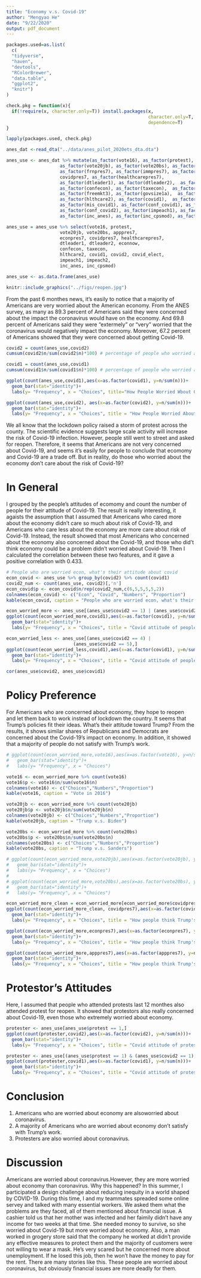 ```yaml
---
title: "Economy v.s. Covid-19"
author: "Mengyao He"
date: "9/22/2020"
output: pdf_document
---
```

```r
packages.used=as.list(
  c(
  "tidyverse",
  "haven",
  "devtools",
  "RColorBrewer",
  "data.table",
  "ggplot2",
  "knitr")
)

check.pkg = function(x){
  if(!require(x, character.only=T)) install.packages(x, 
                                                     character.only=T,
                                                     dependence=T)
}

lapply(packages.used, check.pkg)

```

```r
anes_dat <-read_dta("../data/anes_pilot_2020ets_dta.dta")
```

```r
anes_use <- anes_dat %>% mutate(as_factor(vote16), as_factor(protest), 
                    as_factor(vote20jb), as_factor(vote20bs), as_factor(apppres7),
                    as_factor(frnpres7), as_factor(immpres7), as_factor(econpres7), 
                    covidpres7, as_factor(healthcarepres7), 
                    as_factor(dtleader1), as_factor(dtleader2),  as_factor(econnow), 
                    as_factor(confecon), as_factor(taxecon),  as_factor(freemkt2),  
                    as_factor(freemkt3), as_factor(govsize1a),  as_factor(leastgrp), 
                    as_factor(hlthcare2), as_factor(covid1),  as_factor(covid2),  
                    as_factor(mis_covid1), as_factor(conf_covid1), as_factor(mis_covid2),
                    as_factor(conf_covid2), as_factor(impeach1), as_factor(impeach2),
                    as_factor(inc_anes), as_factor(inc_cpsmod), as_factor(covid_elect))

anes_use = anes_use %>% select(vote16, protest, 
                    vote20jb, vote20bs, apppres7,
                    econpres7, covidpres7, healthcarepres7, 
                    dtleader1, dtleader2, econnow,
                    confecon, taxecon,
                    hlthcare2, covid1, covid2, covid_elect,
                    impeach1, impeach2,
                    inc_anes, inc_cpsmod)

anes_use <- as.data.frame(anes_use)

```

```r
knitr::include_graphics("../figs/reopen.jpg")

```


From the past 6 monthes news, it's easily to notice that a majority of Americans are very worried about the American economy. From the ANES survey, as many as 89.3 percent of Americans said they were concerned about the impact the coronavirus would have on the economy. And 69.8 percent of Americans said they were “extermely” or “very” worried that the coronavirus would negatively impact the economy. Moreover, 67.2 percent of Americans showed that they were concerned about getting Covid-19. 

```r
covid2 = count(anes_use,covid2)
cumsum(covid2$n/sum(covid2$n)*100) # percentage of people who worried about economy

covid1 = count(anes_use,covid1)
cumsum(covid1$n/sum(covid1$n)*100) # percentage of people who worried about getting Covid-19
```

```r
ggplot(count(anes_use,covid1),aes(x=as.factor(covid1), y=n/sum(n)))+ 
  geom_bar(stat="identity")+
  labs(y= "Frequency", x = "Choices", title="How People Worried Wbout Getting Covid-19")

ggplot(count(anes_use,covid2), aes(x=as.factor(covid2), y=n/sum(n)))+ 
  geom_bar(stat="identity")+
  labs(y= "Frequency", x = "Choices", title = "How People Worried About Economic Impact of Covid-19")

```

We all know that the lockdown policy raised a storm of protest across the county. The scientific evidence suggests large scale activity will increase the risk of Covid-19 infection. However, people still went to street and asked for reopen. Therefore, it seems that Americans are not very concerned about Covid-19, and seems it's easily for people to conclude that ecomomy and Covid-19 are a trade off. But in reality, do those who worried about the economy don't care about the risk of Covid-19? 

\newpage
# In General
I grouped by the people's attitudes of ecomomy and count the number of people for their attitude of Covid-19. The result is really interesting, it agaists the assumption that I assumed that Americans who cared more about the economy didn't care so much about risk of Covid-19, and Americans who care less about the economy are more care about risk of Covid-19. Instead, the result showed that most Americans who concerned about the economy also concerned about the Covid-19, and those who did't think economy could be a problem didn't worried about Covid-19. Then I calculated the correlation between these two features, and it gave a positive correlation with 0.433. 

```r
# People who are worried econ, what's their attitude about covid
econ_covid <- anes_use %>% group_by(covid2) %>% count(covid1)
covid2_num <- count(anes_use, covid2)[,'n']
econ_covid$p <- econ_covid$n/rep(covid2_num,c(6,5,5,5,5,2))
colnames(econ_covid) <- c("Econ", "Covid", "Numbers", "Proportion")
kable(econ_covid, caption = "People who are worried econ, what's their attitude about covid")

```


```r
econ_worried_more <- anes_use[(anes_use$covid2 == 1) | (anes_use$covid2 == 2),] 
ggplot(count(econ_worried_more,covid1),aes(x=as.factor(covid1), y=n/sum(n)))+
  geom_bar(stat="identity")+
  labs(y= "Frequency", x = "Choices", title = "Covid attitude of people who are more worried about economy")

```
```r
econ_worried_less <- anes_use[(anes_use$covid2 == 4) | 
                         (anes_use$covid2 == 5),] 
ggplot(count(econ_worried_less,covid1),aes(x=as.factor(covid1), y=n/sum(n)))+ 
  geom_bar(stat="identity")+
  labs(y= "Frequency", x = "Choices", title = "Covid attitude of people who are less worried about economy")

```

```r
cor(anes_use$covid2, anes_use$covid1)
```

# Policy Preference
For Americans who are concerned about economy, they hope to reopen and let them back to work instead of lockdown the country. It seems that Trump's policies fit their ideas. What's their attitude toward Trump? From the results, it shows similar shares of Republicans and Democrats are concerned about the Covid-19's impact on economy. In addition, it showed that a majority of people do not satisfy with Trump's work.
```r
# ggplot(count(econ_worried_more,vote16),aes(x=as.factor(vote16), y=n/sum(n)))+ 
#   geom_bar(stat="identity")+
#   labs(y= "Frequency", x = "Choices")

vote16 <- econ_worried_more %>% count(vote16)
vote16$p <- vote16$n/sum(vote16$n)
colnames(vote16) <- c("Choices","Numbers","Proportion")
kable(vote16, caption = "Vote in 2016")

vote20jb <- econ_worried_more %>% count(vote20jb)
vote20jb$p <- vote20jb$n/sum(vote20jb$n)
colnames(vote20jb) <- c("Choices","Numbers","Proportion")
kable(vote20jb, caption = "Trump v.s. Biden")

vote20bs <- econ_worried_more %>% count(vote20bs)
vote20bs$p <- vote20bs$n/sum(vote20bs$n)
colnames(vote20bs) <- c("Choices","Numbers","Proportion")
kable(vote20bs, caption = "Trump v.s. Sanders")

# ggplot(count(econ_worried_more,vote20jb),aes(x=as.factor(vote20jb), y=n/sum(n)))+ 
#   geom_bar(stat="identity")+
#   labs(y= "Frequency", x = "Choices")
# 
# ggplot(count(econ_worried_more,vote20bs),aes(x=as.factor(vote20bs), y=n/sum(n)))+ 
#   geom_bar(stat="identity")+
#   labs(y= "Frequency", x = "Choices")

```

```r
econ_worried_more_clean = econ_worried_more[econ_worried_more$covidpres7 != 88,]
ggplot(count(econ_worried_more_clean, covidpres7),aes(x=as.factor(covidpres7), y=n/sum(n)))+ 
  geom_bar(stat="identity")+
  labs(y= "Frequency", x = "Choices", title = "How people think Trump's work with Covid")

ggplot(count(econ_worried_more,econpres7),aes(x=as.factor(econpres7), y=n/sum(n)))+ 
  geom_bar(stat="identity")+
  labs(y= "Frequency", x = "Choices", title = "How people think Trump's work with economy")

ggplot(count(econ_worried_more,apppres7),aes(x=as.factor(apppres7), y=n/sum(n)))+ 
  geom_bar(stat="identity")+
  labs(y= "Frequency", x = "Choices", title = "How people think Trump's work in general")

```



# Protestor's Attitudes
Here, I assumed that people who attended protests last 12 monthes also attended protest for reopen. It showed that protestors also really concerned about Covid-19, even those who extremely worried about economy.

```r
protester <- anes_use[anes_use$protest == 1,] 
ggplot(count(protester,covid2),aes(x=as.factor(covid2), y=n/sum(n)))+ 
  geom_bar(stat="identity")+
  labs(y= "Frequency", x = "Choices", title = "Covid attitude of protester")

```


```r
protester <- anes_use[(anes_use$protest == 1) & (anes_use$covid2 == 1),] 
ggplot(count(protester,covid1),aes(x=as.factor(covid1), y=n/sum(n)))+ 
  geom_bar(stat="identity")+
  labs(y= "Frequency", x = "Choices", title = "Covid attitude of protester with extremely concerning about economy")

```

# Conclusion
1. Americans who are worried about economy are alsoworried about coronavirus.
2. A majority of Americans who are worried about economy don't satisfy with Trump's work.
3. Protesters are also worried about coronavirus.

# Discussion
Americans are worried about coronavirus.However, they are more worried about economy than coronavirus. Why this happened? In this summer, I participated a design challenge about reducing inequity in a world shaped by COVID-19. During this time, I and my teammates spreaded some online servey and talked with many essential workers. We asked them what the problems are they faced, all of them mentioned about financial issue. A cashier told us that her mother was infected and her faimily didn't have any income for two weeks at that time. She needed monoy to survive, so she worried about Covid-19 but more worried about economy. Also, a man worked in grogery store said that the company he worked at didn't provide any effective measures to protect them and the majority of customers were not willing to wear a mask. He's very scared but he concerned more about unemployment. If he losed this job, then he won't have the money to pay for the rent. There are many stories like this. These people are worried about coronavirus, but obviously financial issues are more deadly for them.








